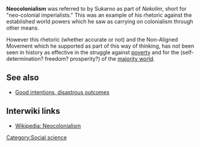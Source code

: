 '''Neocolonialism''' was referred to by Sukarno{{w|Sukarno}} as part of ''Nekolim'', short for "neo-colonial imperialists." This was an example of his rhetoric against the established world powers which he saw as carrying on colonialism through other means. 

However this rhetoric (whether accurate or not) and the Non-Aligned Movement{{w|Non-Aligned Movement}} which he supported as part of this way of thinking, has not been seen in history as effective in the struggle against [[poverty]] and for the (self-determination? freedom? prosperity?) of the [[majority world]].

==See also==

* [[Good intentions, disastrous outcomes]]

== Interwiki links ==

* [[Wikipedia: Neocolonialism]]

[[Category:Social science]]